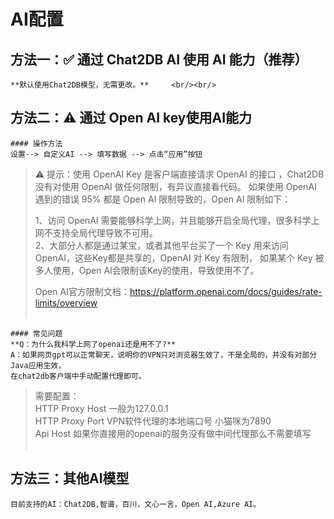# AI配置

## 方法一：✅ 通过 Chat2DB AI 使用 AI 能力（推荐）
    **默认使用Chat2DB模型，无需更改。**     <br/><br/>



## 方法二：⚠ 通过 Open AI key使用AI能力
    #### 操作方法
    设置--> 自定义AI --> 填写数据 --> 点击“应用”按钮

>  ⚠ 提示：使用 OpenAI Key 是客户端直接请求 OpenAI 的接口 ，Chat2DB 没有对使用 OpenAI 做任何限制，有异议直接看代码。
>  如果使用 OpenAI 遇到的错误 95% 都是 Open AI 限制导致的，Open AI 限制如下：
>
>    1、访问 OpenAI 需要能够科学上网，并且能够开启全局代理，很多科学上网不支持全局代理导致不可用。  
>    2、大部分人都是通过某宝，或者其他平台买了一个 Key 用来访问 OpenAI，这些Key都是共享的，OpenAI 对 Key 有限制，
>    如果某个 Key 被多人使用，Open AI会限制该Key的使用，导致使用不了。
>
>    Open AI官方限制文档：https://platform.openai.com/docs/guides/rate-limits/overview  
    <br/>


    #### 常见问题  
    **Q：为什么我科学上网了openai还是用不了?**  
    A：如果网页gpt可以正常聊天，说明你的VPN只对浏览器生效了，不是全局的，并没有对部分Java应用生效，
    在chat2db客户端中手动配置代理即可。
>   需要配置：  
>     HTTP Proxy Host 一般为127.0.0.1  
>     HTTP Proxy Port VPN软件代理的本地端口号 小猫咪为7890  
>    Api Host 如果你直接用的openai的服务没有做中间代理那么不需要填写  
    <br/>

## 方法三：其他AI模型
    目前支持的AI：Chat2DB,智谱，百川，文心一言，Open AI,Azure AI。